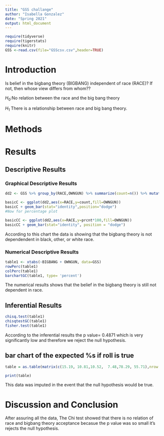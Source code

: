 ```yaml
---
title: "GSS challange"
author: "Isabella Gonzalez"
date: "Spring 2021"
output: html_document
---
```


```r
require(tidyverse)
require(tigerstats)
require(knitr)
GSS <-read.csv(file="GSScsv.csv",header=TRUE)
```

# Introduction

<!--In this section you explain what you are trying to show.  Where did the data come from?  What is the research or other question you are trying to answer?.  If you skimp in this section expect to be marked down in your grade. Paint a picture of the project a couple of paragraphs is expected!-->

Is belief in the bigbang theory (BIGBANG) independent of race (RACE)?
If not, then whose view differs from whom??

$H_0$:No relation between the race and the big bang theory 

$H_1$ There is a relationship between race and big bang theory. 

# Methods

<!--Decide on your methods:  use "variable analysis" or other appropriate descriptors.  Make sure to choose at least one graphical method and at least one numerical method. Discuss what data manipulations may be needed for example subsetting or other binning procedures and what sort of graphical displays and inferential tools will be used!-->

# Results

<!--Divide this section into two sub-sections:  One for your descriptive  results and one for your inferential results.!-->

## Descriptive Results

### Graphical Descriptive Results

<!--Graphical results here.  Make sure to show your code.  Provide appropriate labels for axes, giving units if possible, and provide a good title for the graph, too.  Use the graphical results to describe the patterns if any that exist in the data as focused toward the research question. Bottom line is to explain the features of the graph that are relevant to conforming or departing to what is expected by your null hypothesis !-->

```r
dd2 <- GSS %>% group_by(RACE,OWNGUN) %>% summarize(count=n()) %>% mutate(prcnt=count/sum(count))

basicC <- ggplot(dd2,aes(x=RACE,y=count,fill=OWNGUN))
basicC + geom_bar(stat="identity",position="dodge")
#Now for percentage plot

basicCC <- ggplot(dd2,aes(x=RACE,y=prcnt*100,fill=OWNGUN)) 
basicCC + geom_bar(stat="identity", position = "dodge")
```

According to this chart the data is showing that the bigbang theory is not dependendent in black, other, or white race. 

### Numerical Descriptive Results

<!--Numerical results go here. Use the numerical results to describe the patterns if any that exist in the data as focused toward the research question!-->

```r
table1 <- xtabs(~BIGBANG + OWNGUN, data=GSS)
rowPerc(table1)
colPerc(table1)
barchartGC(table1, type= 'percent')
```

The numerical results shows that the belief in the bigbang theory is still not dependent in race. 

## Inferential Results

<!--State hypothesis clearly.  Make sure your discussion of the inferential test covers all the aspects that the test output produces, such as test statistic, p-value etc.  Make a decision about the null hypothesis, explain the assumptions on which the selected test/procedure was based, and why the chosen procedure satisfys the assumptions and is appropriate to answer the research question!-->

```r
chisq.test(table1)
chisqtestGC(table1)
fisher.test(table1)
```

According to the inferential results the p value= 0.4871 which is very significantly low and therefore we reject the null hypothesis.

## bar chart of the expected %s if roll is true

```r
table = as.table(matrix(c(15.19, 10.81,10.52,  7.48,78.29, 55.71),nrow =3),row.names(c('BLACK','OTHER','WHITE')))

print(table)
```
This data was imputed in the event that the null hypothesis would be true.

# Discussion and Conclusion

<!--Discussion and conclusion here.  If you found a relationship be sure to consider whether the relationship occurs because one of the variavbles causes the other, or whether they perhasps are related for some other reason.  Watch the chapter 6 videos from the GeorgeTown videos collection.!-->

After assuring all the data, The Chi test showed that there is no relation of race and bigbang theory acceptance becasue the p value was so small it's rejects the null hypothesis.